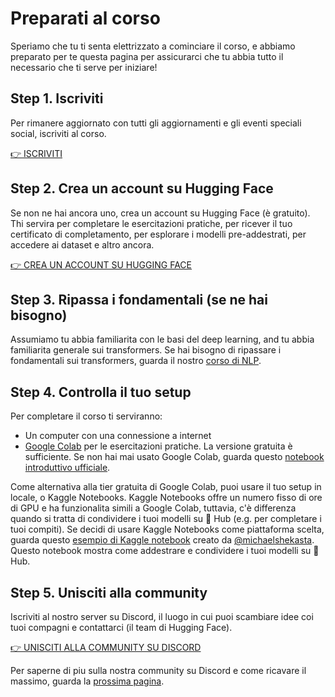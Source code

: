 # Preparati al corso

Speriamo che tu ti senta elettrizzato a cominciare il corso, e abbiamo preparato per te questa pagina per assicurarci che tu abbia 
tutto il necessario che ti serve per iniziare!

## Step 1. Iscriviti

Per rimanere aggiornato con tutti gli aggiornamenti e gli eventi speciali social, iscriviti al corso.

[👉 ISCRIVITI](http://eepurl.com/insvcI)

## Step 2. Crea un account su Hugging Face

Se non ne hai ancora uno, crea un account su Hugging Face (è gratuito). Thi servira per completare le esercitazioni pratiche, per 
ricever il tuo certificato di completamento, per esplorare i modelli pre-addestrati, per accedere ai dataset e altro ancora.

[👉 CREA UN ACCOUNT SU HUGGING FACE](https://huggingface.co/join)

## Step 3. Ripassa i fondamentali (se ne hai bisogno)

Assumiamo tu abbia familiarita con le basi del deep learning, and tu abbia familiarita generale sui transformers. Se hai bisogno di ripassare i
fondamentali sui transformers, guarda il nostro [corso di NLP](https://huggingface.co/course/chapter1/1).

## Step 4. Controlla il tuo setup

Per completare il corso ti serviranno:
- Un computer con una connessione a internet
- [Google Colab](https://colab.research.google.com) per le esercitazioni pratiche. La versione gratuita è sufficiente. 
Se non hai mai usato Google Colab, guarda questo [notebook introduttivo ufficiale](https://colab.research.google.com/notebooks/intro.ipynb).

<Tip>

Come alternativa alla tier gratuita di Google Colab, puoi usare il tuo setup in locale, o Kaggle Notebooks. Kaggle Notebooks 
offre un numero fisso di ore di GPU e ha funzionalita simili a Google Colab, tuttavia, c'è differenza quando si tratta di condividere
i tuoi modelli su 🤗 Hub (e.g. per completare i tuoi compiti). Se decidi di usare Kaggle Notebooks come piattaforma scelta,
 guarda questo [esempio di Kaggle notebook](https://www.kaggle.com/code/michaelshekasta/test-notebook) creato da 
[@michaelshekasta](https://github.com/michaelshekasta). Questo notebook mostra come addestrare e condividere i tuoi modelli su 🤗 Hub.

</Tip>

## Step 5. Unisciti alla community

Iscriviti al nostro server su Discord, il luogo in cui puoi scambiare idee coi tuoi compagni e contattarci (il team di Hugging Face).

[👉 UNISCITI ALLA COMMUNITY SU DISCORD](http://hf.co/join/discord)

Per saperne di piu sulla nostra community su Discord e come ricavare il massimo, guarda la [prossima pagina](community).
